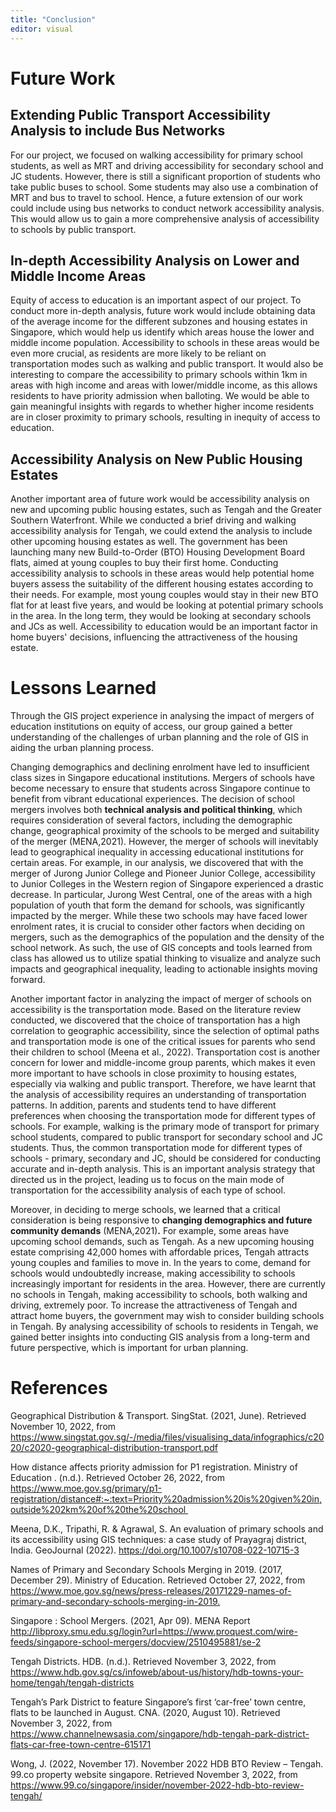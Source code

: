 ```yaml
---
title: "Conclusion"
editor: visual
---
```


# Future Work

## Extending Public Transport Accessibility Analysis to include Bus Networks 

For our project, we focused on walking accessibility for primary school students, as well as MRT and driving accessibility for secondary school and JC students. However, there is still a significant proportion of students who take public buses to school. Some students may also use a combination of MRT and bus to travel to school. Hence, a future extension of our work could include using bus networks to conduct network accessibility analysis. This would allow us to gain a more comprehensive analysis of accessibility to schools by public transport.

## In-depth Accessibility Analysis on Lower and Middle Income Areas

Equity of access to education is an important aspect of our project. To conduct more in-depth analysis, future work would include obtaining data of the average income for the different subzones and housing estates in Singapore, which would help us identify which areas house the lower and middle income population. Accessibility to schools in these areas would be even more crucial, as residents are more likely to be reliant on transportation modes such as walking and public transport. It would also be interesting to compare the accessibility to primary schools within 1km in areas with high income and areas with lower/middle income, as this allows residents to have priority admission when balloting. We would be able to gain meaningful insights with regards to whether higher income residents are in closer proximity to primary schools, resulting in inequity of access to education. 

## Accessibility Analysis on New Public Housing Estates

Another important area of future work would be accessibility analysis on new and upcoming public housing estates, such as Tengah and the Greater Southern Waterfront. While we conducted a brief driving and walking accessibility analysis for Tengah, we could extend the analysis to include other upcoming housing estates as well. The government has been launching many new Build-to-Order (BTO) Housing Development Board flats, aimed at young couples to buy their first home. Conducting accessibility analysis to schools in these areas would help potential home buyers assess the suitability of the different housing estates according to their needs. For example, most young couples would stay in their new BTO flat for at least five years, and would be looking at potential primary schools in the area. In the long term, they would be looking at secondary schools and JCs as well. Accessibility to education would be an important factor in home buyers\' decisions, influencing the attractiveness of the housing estate. 

# Lessons Learned

Through the GIS project experience in analysing the impact of mergers of education institutions on equity of access, our group gained a better understanding of the challenges of urban planning and the role of GIS in aiding the urban planning process. 

Changing demographics and declining enrolment have led to insufficient class sizes in Singapore educational institutions. Mergers of schools have become necessary to ensure that students across Singapore continue to benefit from vibrant educational experiences. The decision of school mergers involves both **technical analysis and political thinking**, which requires consideration of several factors, including the demographic change, geographical proximity of the schools to be merged and suitability of the merger (MENA,2021). However, the merger of schools will inevitably lead to geographical inequality in accessing educational institutions for certain areas. For example, in our analysis, we discovered that with the merger of Jurong Junior College and Pioneer Junior College, accessibility to Junior Colleges in the Western region of Singapore experienced a drastic decrease. In particular, Jurong West Central, one of the areas with a high population of youth that form the demand for schools, was significantly impacted by the merger. While these two schools may have faced lower enrolment rates, it is crucial to consider other factors when deciding on mergers, such as the demographics of the population and the density of the school network. As such, the use of GIS concepts and tools learned from class has allowed us to utilize spatial thinking to visualize and analyze such impacts and geographical inequality, leading to actionable insights moving forward. 

Another important factor in analyzing the impact of merger of schools on accessibility is the transportation mode. Based on the literature review conducted, we discovered that the choice of transportation has a high correlation to geographic accessibility, since the selection of optimal paths and transportation mode is one of the critical issues for parents who send their children to school (Meena et al., 2022). Transportation cost is another concern for lower and middle-income group parents, which makes it even more important to have schools in close proximity to housing estates, especially via walking and public transport. Therefore, we have learnt that the analysis of accessibility requires an understanding of transportation patterns. In addition, parents and students tend to have different preferences when choosing the transportation mode for different types of schools. For example, walking is the primary mode of transport for primary school students, compared to public transport for secondary school and JC students. Thus, the common transportation mode for different types of schools - primary, secondary and JC, should be considered for conducting accurate and in-depth analysis. This is an important analysis strategy that directed us in the project, leading us to focus on the main mode of transportation for the accessibility analysis of each type of school. 

Moreover, in deciding to merge schools, we learned that a critical consideration is being responsive to **changing demographics and future community demands** (MENA,2021)**.** For example, some areas have upcoming school demands, such as Tengah. As a new upcoming housing estate comprising 42,000 homes with affordable prices, Tengah attracts young couples and families to move in. In the years to come, demand for schools would undoubtedly increase, making accessibility to schools increasingly important for residents in the area. However, there are currently no schools in Tengah, making accessibility to schools, both walking and driving, extremely poor. To increase the attractiveness of Tengah and attract home buyers, the government may wish to consider building schools in Tengah. By analysing accessibility of schools to residents in Tengah, we gained better insights into conducting GIS analysis from a long-term and future perspective, which is important for urban planning. 

#  References

Geographical Distribution & Transport. SingStat. (2021, June). Retrieved November 10, 2022, from <https://www.singstat.gov.sg/-/media/files/visualising_data/infographics/c2020/c2020-geographical-distribution-transport.pdf>

How distance affects priority admission for P1 registration. Ministry of Education . (n.d.). Retrieved October 26, 2022, from [https://www.moe.gov.sg/primary/p1-registration/distance#:\~:text=Priority%20admission%20is%20given%20in,outside%202km%20of%20the%20school ](https://www.moe.gov.sg/primary/p1-registration/distance#:~:text=Priority%20admission%20is%20given%20in,outside%202km%20of%20the%20school )

Meena, D.K., Tripathi, R. & Agrawal, S. An evaluation of primary schools and its accessibility using GIS techniques: a case study of Prayagraj district, India. GeoJournal (2022). <https://doi.org/10.1007/s10708-022-10715-3>

Names of Primary and Secondary Schools Merging in 2019. (2017, December 29). Ministry of Education. Retrieved October 27, 2022, from <https://www.moe.gov.sg/news/press-releases/20171229-names-of-primary-and-secondary-schools-merging-in-2019.>

Singapore : School Mergers. (2021, Apr 09). MENA Report <http://libproxy.smu.edu.sg/login?url=https://www.proquest.com/wire-feeds/singapore-school-mergers/docview/2510495881/se-2>

Tengah Districts. HDB. (n.d.). Retrieved November 3, 2022, from <https://www.hdb.gov.sg/cs/infoweb/about-us/history/hdb-towns-your-home/tengah/tengah-districts>

Tengah's Park District to feature Singapore's first 'car-free' town centre, flats to be launched in August. CNA. (2020, August 10). Retrieved November 3, 2022, from <https://www.channelnewsasia.com/singapore/hdb-tengah-park-district-flats-car-free-town-centre-615171>

Wong, J. (2022, November 17). November 2022 HDB BTO Review -- Tengah. 99.co property website singapore. Retrieved November 3, 2022, from <https://www.99.co/singapore/insider/november-2022-hdb-bto-review-tengah/>

\




\

